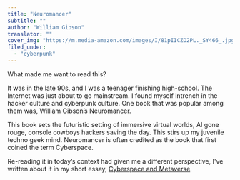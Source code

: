 ```yaml
---
title: "Neuromancer"
subtitle: ""
author: "William Gibson"
translator: ""
cover_img: "https://m.media-amazon.com/images/I/81pIICZO2PL._SY466_.jpg"
filed_under:
  - "cyberpunk"
---
```


What made me want to read this?

It was in the late 90s, and I was a teenager finishing high-school. The Internet was just about to go mainstream. I found myself intrench in the hacker culture and cyberpunk culture. One book that was popular among them was, William Gibson’s Neuromancer.

This book sets the futuristic setting of immersive virtual worlds, AI gone rouge, console cowboys hackers saving the day. This stirs up my juvenile techno geek mind. Neuromancer is often credited as the book that first coined the term Cyberspace.

Re-reading it in today’s context had given me a different perspective, I've written about it in my short essay, [Cyberspace and Metaverse](/blog/2024-07-19-cyberspace-and-metaverse).
